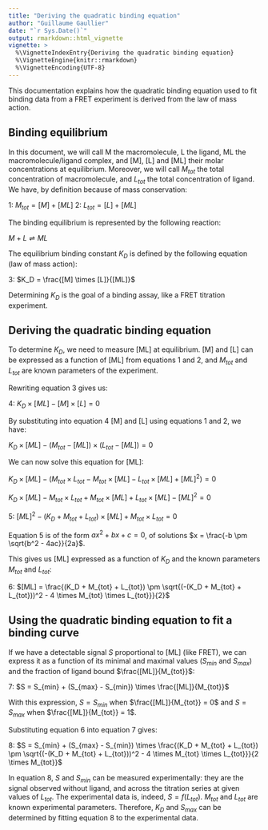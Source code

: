 ```yaml
---
title: "Deriving the quadratic binding equation"
author: "Guillaume Gaullier"
date: "`r Sys.Date()`"
output: rmarkdown::html_vignette
vignette: >
  %\VignetteIndexEntry{Deriving the quadratic binding equation}
  %\VignetteEngine{knitr::rmarkdown}
  %\VignetteEncoding{UTF-8}
---
```


This documentation explains how the quadratic binding equation used to fit
binding data from a FRET experiment is derived from the law of mass action.

## Binding equilibrium

In this document, we will call M the macromolecule, L the ligand, ML the
macromolecule/ligand complex, and [M], [L] and [ML] their molar concentrations
at equilibrium. Moreover, we will call $M_{tot}$ the total concentration of
macromolecule, and $L_{tot}$ the total concentration of ligand. We have, by
definition because of mass conservation:

1: $M_{tot} = [M] + [ML]$
2: $L_{tot} = [L] + [ML]$

The binding equilibrium is represented by the following reaction:

$M + L \rightleftharpoons ML$

The equilibrium binding constant $K_D$ is defined by the following equation (law
of mass action):

3: $K_D = \frac{[M] \times [L]}{[ML]}$

Determining $K_D$ is the goal of a binding assay, like a FRET
titration experiment.

## Deriving the quadratic binding equation

To determine $K_D$, we need to measure [ML] at equilibrium. [M] and [L] can be
expressed as a function of [ML] from equations 1 and 2, and $M_{tot}$ and
$L_{tot}$ are known parameters of the experiment.

Rewriting equation 3 gives us:

4: $K_D \times [ML] - [M] \times [L] = 0$

By substituting into equation 4 [M] and [L] using equations 1 and 2, we have:

$K_D \times [ML] - (M_{tot} - [ML]) \times (L_{tot} - [ML]) = 0$

We can now solve this equation for [ML]:

$K_D \times [ML] - (M_{tot} \times L_{tot} - M_{tot} \times [ML] - L_{tot} \times [ML] + [ML]^2) = 0$

$K_D \times [ML] - M_{tot} \times L_{tot} + M_{tot} \times [ML] + L_{tot} \times [ML] - [ML]^2 = 0$

5: $[ML]^2 - (K_D + M_{tot} + L_{tot}) \times [ML] + M_{tot} \times L_{tot} = 0$

Equation 5 is of the form $ax^2 + bx + c = 0$, of solutions $x = \frac{-b \pm \sqrt{b^2 - 4ac}}{2a}$.

This gives us [ML] expressed as a function of $K_D$ and the known parameters
$M_{tot}$ and $L_{tot}$:

6: $[ML] = \frac{(K_D + M_{tot} + L_{tot}) \pm \sqrt{(-(K_D + M_{tot} + L_{tot}))^2 - 4 \times M_{tot} \times L_{tot}}}{2}$

## Using the quadratic binding equation to fit a binding curve

If we have a detectable signal $S$ proportional to [ML] (like FRET), we can
express it as a function of its minimal and maximal values ($S_{min}$ and
$S_{max}$) and the fraction of ligand bound $\frac{[ML]}{M_{tot}}$:

7: $S = S_{min} + (S_{max} - S_{min}) \times \frac{[ML]}{M_{tot}}$

With this expression, $S = S_{min}$ when $\frac{[ML]}{M_{tot}} = 0$ and
$S = S_{max}$ when $\frac{[ML]}{M_{tot}} = 1$.

Substituting equation 6 into equation 7 gives:

8: $S = S_{min} + (S_{max} - S_{min}) \times \frac{(K_D + M_{tot} + L_{tot}) \pm \sqrt{(-(K_D + M_{tot} + L_{tot}))^2 - 4 \times M_{tot} \times L_{tot}}}{2 \times M_{tot}}$

In equation 8, $S$ and $S_{min}$ can be measured experimentally: they are the
signal observed without ligand, and across the titration series at given values of $L_{tot}$. The experimental data is, indeed, $S = f(L_{tot})$. $M_{tot}$ and
$L_{tot}$ are known experimental parameters. Therefore, $K_D$ and $S_{max}$ can
be determined by fitting equation 8 to the experimental data.
